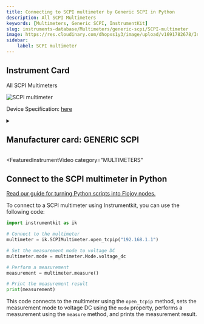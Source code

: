 ```yaml
---
title: Connecting to SCPI multimeter by Generic SCPI in Python
description: All SCPI Multimeters
keywords: [Multimeters, Generic SCPI, InstrumentKit] 
slug: instruments-database/Multimeters/generic-scpi/SCPI-multimeter 
image: https://res.cloudinary.com/dhopxs1y3/image/upload/v1691782678/Instruments/Multimeters/SCPI-multimeter/SCPI-multimeter.png
sidebar:
    label: SCPI multimeter 
---
```



## Instrument Card

All SCPI Multimeters


![SCPI multimeter](https://res.cloudinary.com/dhopxs1y3/image/upload/v1691782678/Instruments/Multimeters/SCPI-multimeter/SCPI-multimeter.png)

Device Specification: [here](/instruments-database/all-instruments)

<details style={{ marginTop: "15px"}}>
<summary><h2 style={{display:'inline'}}>Manufacturer card: GENERIC SCPI</h2></summary>

![GENERIC SCPI](https://res.cloudinary.com/dhopxs1y3/image/upload/v1692142672/Instruments/Vendor%20Logos/FLOJOY_TEXT.png)



- Headquarters: 
- Yearly Revenue (millions, USD): 
- Vendor Website: [here](https://en.wikipedia.org/wiki/Standard_Commands_for_Programmable_Instruments)

</details>


<FeaturedInstrumentVideo
  category="MULTIMETERS"
></FeaturedInstrumentVideo>

## Connect to the SCPI multimeter in Python

[Read our guide for turning Python scripts into Flojoy nodes.](https://docs.flojoy.ai/contribution/blocks/custom-flojoy-block/)



<Tabs>
<TabItem value="Flojoy" label="Flojoy" className="flojoy-instrument-tabs">

<SectionsCard category="MULTIMETERS" manufacturer="Generic SCPI"></SectionsCard>

</TabItem>
<TabItem value="InstrumentKit" label="InstrumentKit">

To connect to a SCPI multimeter using Instrumentkit, you can use the following code:

```python
import instrumentkit as ik

# Connect to the multimeter
multimeter = ik.SCPIMultimeter.open_tcpip("192.168.1.1")

# Set the measurement mode to voltage DC
multimeter.mode = multimeter.Mode.voltage_dc

# Perform a measurement
measurement = multimeter.measure()

# Print the measurement result
print(measurement)
```

This code connects to the multimeter using the `open_tcpip` method, sets the measurement mode to voltage DC using the `mode` property, performs a measurement using the `measure` method, and prints the measurement result.

</TabItem>
</Tabs>